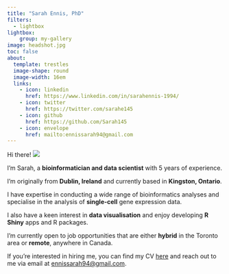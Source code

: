 ```yaml
---
title: "Sarah Ennis, PhD"
filters:
  - lightbox
lightbox:  
    group: my-gallery
image: headshot.jpg
toc: false
about: 
  template: trestles
  image-shape: round
  image-width: 16em
  links:
    - icon: linkedin
      href: https://www.linkedin.com/in/sarahennis-1994/
    - icon: twitter
      href: https://twitter.com/sarahe145
    - icon: github
      href: https://github.com/Sarah145
    - icon: envelope
      href: mailto:ennissarah94@gmail.com
---
```


::: {.about-me}
Hi there! ![](gnome.png){.gnome-pic} 
:::

I'm Sarah, a **bioinformatician and data scientist** with 5 years of experience.

I'm originally from **Dublin, Ireland** and currently based in **Kingston, Ontario**.

I have expertise in conducting a wide range of bioinformatics analyses and specialise in the analysis of **single-cell** gene expression data.

I also have a keen interest in **data visualisation** and enjoy developing **R Shiny** apps and R packages.

I'm currently open to job opportunities that are either **hybrid** in the Toronto area or **remote**, anywhere in Canada.

If you're interested in hiring me, you can find my CV [here](my_cv.pdf) and reach out to me via email at [ennissarah94@gmail.com](mailto:ennissarah94@gmail.com).


